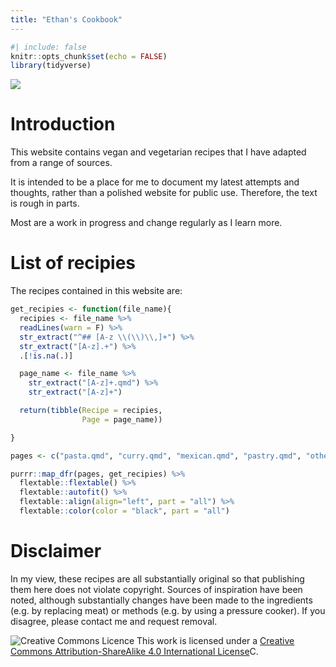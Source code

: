 ```yaml
---
title: "Ethan's Cookbook"
---
```


```r
#| include: false
knitr::opts_chunk$set(echo = FALSE)
library(tidyverse)
```

<!-- badges: start -->

[![](https://img.shields.io/badge/lifecycle-maturing-blue.svg){fig-align="left"}](https://www.tidyverse.org/lifecycle/#maturing)

<!-- badges: end -->

# Introduction

This website contains vegan and vegetarian recipes that I have adapted from a range of sources.

It is intended to be a place for me to document my latest attempts and thoughts, rather than a polished website for public use. Therefore, the text is rough in parts.

Most are a work in progress and change regularly as I learn more.

# List of recipies

The recipes contained in this website are:

```r
get_recipies <- function(file_name){
  recipies <- file_name %>%
  readLines(warn = F) %>%
  str_extract("^## [A-z \\(\\)\\,]+") %>%
  str_extract("[A-z].+") %>%
  .[!is.na(.)]

  page_name <- file_name %>%
    str_extract("[A-z]+.qmd") %>%
    str_extract("[A-z]+")

  return(tibble(Recipe = recipies,
                Page = page_name))

}

pages <- c("pasta.qmd", "curry.qmd", "mexican.qmd", "pastry.qmd", "other.qmd")

purrr::map_dfr(pages, get_recipies) %>%
  flextable::flextable() %>%
  flextable::autofit() %>%
  flextable::align(align="left", part = "all") %>%
  flextable::color(color = "black", part = "all")
```

# Disclaimer

In my view, these recipes are all substantially original so that publishing them here does not violate copyright. Sources of inspiration have been noted, although substantially changes have been made to the ingredients (e.g. by replacing meat) or methods (e.g. by using a pressure cooker). If you disagree, please contact me and request removal.

![Creative Commons Licence](https://i.creativecommons.org/l/by-sa/4.0/88x31.png) This work is licensed under a [Creative Commons Attribution-ShareAlike 4.0 International License](http://creativecommons.org/licenses/by-sa/4.0/)C.
